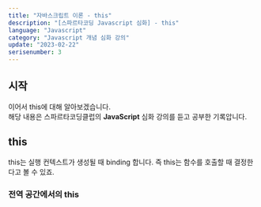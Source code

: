 ```yaml
---
title: "자바스크립트 이론 - this"
description: "[스파르타코딩 Javascript 심화] - this"
language: "Javascript"
category: "Javascript 개념 심화 강의"
update: "2023-02-22"
serisenumber: 3
---
```

## 시작
이어서 this에 대해 알아보겠습니다.  
해당 내용은 스파르타코딩클럽의 <b>JavaScript</b> 심화 강의를 듣고 공부한 기록압니다.

## this
this는 실행 컨텍스트가 생성될 때 binding 합니다. 즉 this는 함수를 호출할 때 결정한다고 볼 수 있죠.

### 전역 공간에서의 this